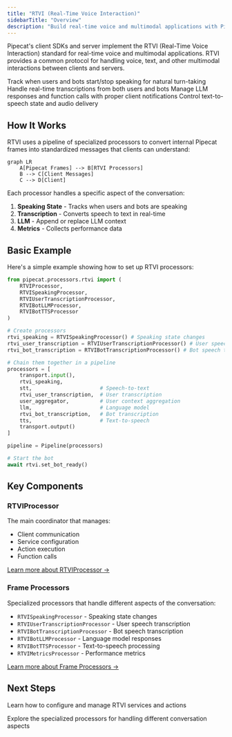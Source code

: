 ```yaml
---
title: "RTVI (Real-Time Voice Interaction)"
sidebarTitle: "Overview"
description: "Build real-time voice and multimodal applications with Pipecat's RTVI protocol"
---
```


Pipecat's client SDKs and server implement the RTVI (Real-Time Voice Interaction) standard for real-time voice and multimodal applications. RTVI provides a common protocol for handling voice, text, and other multimodal interactions between clients and servers.

<CardGroup cols={2}>
  <Card title="Speaking States" icon="microphone">
    Track when users and bots start/stop speaking for natural turn-taking
  </Card>

<Card title="Transcription" icon="closed-captioning">
  Handle real-time transcriptions from both users and bots
</Card>

<Card title="LLM Processing" icon="brain">
  Manage LLM responses and function calls with proper client notifications
</Card>

  <Card title="TTS Management" icon="waveform-lines">
    Control text-to-speech state and audio delivery
  </Card>
</CardGroup>

## How It Works

RTVI uses a pipeline of specialized processors to convert internal Pipecat frames into standardized messages that clients can understand:

```mermaid
graph LR
    A[Pipecat Frames] --> B[RTVI Processors]
    B --> C[Client Messages]
    C --> D[Client]
```

Each processor handles a specific aspect of the conversation:

1. **Speaking State** - Tracks when users and bots are speaking
2. **Transcription** - Converts speech to text in real-time
3. **LLM** - Append or replace LLM context
4. **Metrics** - Collects performance data

## Basic Example

Here's a simple example showing how to set up RTVI processors:

```python
from pipecat.processors.rtvi import (
    RTVIProcessor,
    RTVISpeakingProcessor,
    RTVIUserTranscriptionProcessor,
    RTVIBotLLMProcessor,
    RTVIBotTTSProcessor
)

# Create processors
rtvi_speaking = RTVISpeakingProcessor() # Speaking state changes
rtvi_user_transcription = RTVIUserTranscriptionProcessor() # User speech transcription
rtvi_bot_transcription = RTVIBotTranscriptionProcessor() # Bot speech transcription

# Chain them together in a pipeline
processors = [
    transport.input(),
    rtvi_speaking,
    stt,                      # Speech-to-text
    rtvi_user_transcription,  # User transcription
    user_aggregator,          # User context aggregation
    llm,                      # Language model
    rtvi_bot_transcription,   # Bot transcription
    tts,                      # Text-to-speech
    transport.output()
]

pipeline = Pipeline(processors)

# Start the bot
await rtvi.set_bot_ready()
```

## Key Components

### RTVIProcessor

The main coordinator that manages:

- Client communication
- Service configuration
- Action execution
- Function calls

[Learn more about RTVIProcessor →](/guides/rtvi/rtvi-processor)

### Frame Processors

Specialized processors that handle different aspects of the conversation:

- `RTVISpeakingProcessor` - Speaking state changes
- `RTVIUserTranscriptionProcessor` - User speech transcription
- `RTVIBotTranscriptionProcessor` - Bot speech transcription
- `RTVIBotLLMProcessor` - Language model responses
- `RTVIBotTTSProcessor` - Text-to-speech processing
- `RTVIMetricsProcessor` - Performance metrics

[Learn more about Frame Processors →](/guides/rtvi/frame-processors)

## Next Steps

<CardGroup cols={2}>
  <Card 
    title="RTVIProcessor" 
    icon="gear"
    href="/server/frameworks/rtvi/rtvi-processor">
    Learn how to configure and manage RTVI services and actions
  </Card>

  <Card 
    title="Frame Processors" 
    icon="microchip"
    href="/server/frameworks/rtvi/frame-processors">
    Explore the specialized processors for handling different conversation aspects
  </Card>
</CardGroup>
